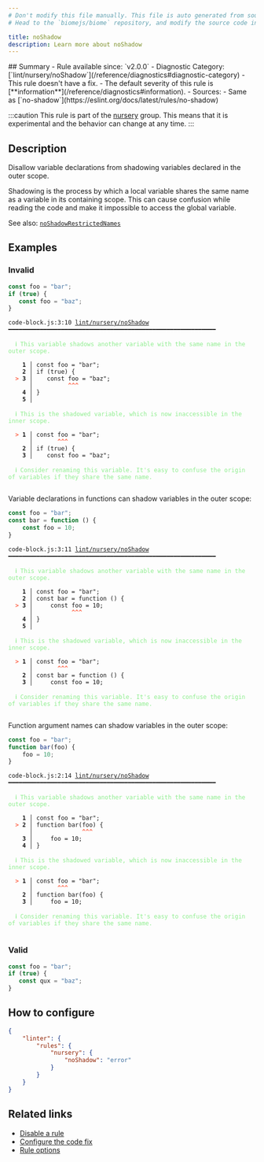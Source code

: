 ```yaml
---
# Don't modify this file manually. This file is auto generated from source, and you will lose your changes next time the website is built.
# Head to the `biomejs/biome` repository, and modify the source code in there.

title: noShadow
description: Learn more about noShadow
---
```


<Tabs>
<TabItem label="JavaScript (and super languages)" icon="seti:javascript">
## Summary
- Rule available since: `v2.0.0`
- Diagnostic Category: [`lint/nursery/noShadow`](/reference/diagnostics#diagnostic-category)
- This rule doesn't have a fix.
- The default severity of this rule is [**information**](/reference/diagnostics#information).
- Sources: 
  - Same as [`no-shadow`](https://eslint.org/docs/latest/rules/no-shadow)

:::caution
This rule is part of the [nursery](/linter/#nursery) group. This means that it is experimental and the behavior can change at any time.
:::
## Description
Disallow variable declarations from shadowing variables declared in the outer scope.

Shadowing is the process by which a local variable shares the same name as a variable in its containing scope. This can cause confusion while reading the code and make it impossible to access the global variable.

See also: [`noShadowRestrictedNames`](http://biomejs.dev/linter/rules/no-shadow-restricted-names)

## Examples

### Invalid

```js
const foo = "bar";
if (true) {
   const foo = "baz";
}
```

<pre class="language-text"><code class="language-text">code-block.js:3:10 <a href="https://biomejs.dev/linter/rules/no-shadow">lint/nursery/noShadow</a> ━━━━━━━━━━━━━━━━━━━━━━━━━━━━━━━━━━━━━━━━━━━━━━━━━━━━━━━━━━━<br /><br />  <strong><span style="color: lightgreen;">ℹ</span></strong> <span style="color: lightgreen;">This variable shadows another variable with the same name in the outer scope.</span><br />  <br />    <strong>1 │ </strong>const foo = &quot;bar&quot;;<br />    <strong>2 │ </strong>if (true) &#123;<br />  <strong><span style="color: Tomato;">&gt;</span></strong> <strong>3 │ </strong>   const foo = &quot;baz&quot;;<br />   <strong>   │ </strong>         <strong><span style="color: Tomato;">^</span></strong><strong><span style="color: Tomato;">^</span></strong><strong><span style="color: Tomato;">^</span></strong><br />    <strong>4 │ </strong>&#125;<br />    <strong>5 │ </strong><br />  <br />  <strong><span style="color: lightgreen;">ℹ</span></strong> <span style="color: lightgreen;">This is the shadowed variable, which is now inaccessible in the inner scope.</span><br />  <br />  <strong><span style="color: Tomato;">&gt;</span></strong> <strong>1 │ </strong>const foo = &quot;bar&quot;;<br />   <strong>   │ </strong>      <strong><span style="color: Tomato;">^</span></strong><strong><span style="color: Tomato;">^</span></strong><strong><span style="color: Tomato;">^</span></strong><br />    <strong>2 │ </strong>if (true) &#123;<br />    <strong>3 │ </strong>   const foo = &quot;baz&quot;;<br />  <br />  <strong><span style="color: lightgreen;">ℹ</span></strong> <span style="color: lightgreen;">Consider renaming this variable. It's easy to confuse the origin of variables if they share the same name.</span><br />  <br /></code></pre>

Variable declarations in functions can shadow variables in the outer scope:

```js
const foo = "bar";
const bar = function () {
    const foo = 10;
}
```

<pre class="language-text"><code class="language-text">code-block.js:3:11 <a href="https://biomejs.dev/linter/rules/no-shadow">lint/nursery/noShadow</a> ━━━━━━━━━━━━━━━━━━━━━━━━━━━━━━━━━━━━━━━━━━━━━━━━━━━━━━━━━━━<br /><br />  <strong><span style="color: lightgreen;">ℹ</span></strong> <span style="color: lightgreen;">This variable shadows another variable with the same name in the outer scope.</span><br />  <br />    <strong>1 │ </strong>const foo = &quot;bar&quot;;<br />    <strong>2 │ </strong>const bar = function () &#123;<br />  <strong><span style="color: Tomato;">&gt;</span></strong> <strong>3 │ </strong>    const foo = 10;<br />   <strong>   │ </strong>          <strong><span style="color: Tomato;">^</span></strong><strong><span style="color: Tomato;">^</span></strong><strong><span style="color: Tomato;">^</span></strong><br />    <strong>4 │ </strong>&#125;<br />    <strong>5 │ </strong><br />  <br />  <strong><span style="color: lightgreen;">ℹ</span></strong> <span style="color: lightgreen;">This is the shadowed variable, which is now inaccessible in the inner scope.</span><br />  <br />  <strong><span style="color: Tomato;">&gt;</span></strong> <strong>1 │ </strong>const foo = &quot;bar&quot;;<br />   <strong>   │ </strong>      <strong><span style="color: Tomato;">^</span></strong><strong><span style="color: Tomato;">^</span></strong><strong><span style="color: Tomato;">^</span></strong><br />    <strong>2 │ </strong>const bar = function () &#123;<br />    <strong>3 │ </strong>    const foo = 10;<br />  <br />  <strong><span style="color: lightgreen;">ℹ</span></strong> <span style="color: lightgreen;">Consider renaming this variable. It's easy to confuse the origin of variables if they share the same name.</span><br />  <br /></code></pre>

Function argument names can shadow variables in the outer scope:

```js
const foo = "bar";
function bar(foo) {
    foo = 10;
}
```

<pre class="language-text"><code class="language-text">code-block.js:2:14 <a href="https://biomejs.dev/linter/rules/no-shadow">lint/nursery/noShadow</a> ━━━━━━━━━━━━━━━━━━━━━━━━━━━━━━━━━━━━━━━━━━━━━━━━━━━━━━━━━━━<br /><br />  <strong><span style="color: lightgreen;">ℹ</span></strong> <span style="color: lightgreen;">This variable shadows another variable with the same name in the outer scope.</span><br />  <br />    <strong>1 │ </strong>const foo = &quot;bar&quot;;<br />  <strong><span style="color: Tomato;">&gt;</span></strong> <strong>2 │ </strong>function bar(foo) &#123;<br />   <strong>   │ </strong>             <strong><span style="color: Tomato;">^</span></strong><strong><span style="color: Tomato;">^</span></strong><strong><span style="color: Tomato;">^</span></strong><br />    <strong>3 │ </strong>    foo = 10;<br />    <strong>4 │ </strong>&#125;<br />  <br />  <strong><span style="color: lightgreen;">ℹ</span></strong> <span style="color: lightgreen;">This is the shadowed variable, which is now inaccessible in the inner scope.</span><br />  <br />  <strong><span style="color: Tomato;">&gt;</span></strong> <strong>1 │ </strong>const foo = &quot;bar&quot;;<br />   <strong>   │ </strong>      <strong><span style="color: Tomato;">^</span></strong><strong><span style="color: Tomato;">^</span></strong><strong><span style="color: Tomato;">^</span></strong><br />    <strong>2 │ </strong>function bar(foo) &#123;<br />    <strong>3 │ </strong>    foo = 10;<br />  <br />  <strong><span style="color: lightgreen;">ℹ</span></strong> <span style="color: lightgreen;">Consider renaming this variable. It's easy to confuse the origin of variables if they share the same name.</span><br />  <br /></code></pre>

### Valid

```js
const foo = "bar";
if (true) {
   const qux = "baz";
}
```

## How to configure
```json title="biome.json"
{
	"linter": {
		"rules": {
			"nursery": {
				"noShadow": "error"
			}
		}
	}
}

```
## Related links

- [Disable a rule](/linter/#disable-a-rule)
- [Configure the code fix](/linter#configure-the-code-fix)
- [Rule options](/linter/#rule-options)

</TabItem>
</Tabs>

